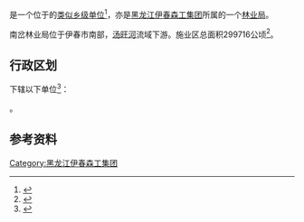 {{中国乡级行政区|23/07/26/400/000
|行政区全称           = {{PAGENAMEBASE}}
|上级行政区           = [[黑龙江伊春森工集团|黑龙江伊春森工集团]]
|政府驻地             = [[南岔县|南岔县]][[南岔镇_(南岔县)|南岔镇]]
}}

'''{{PAGENAMEBASE}}'''是一个位于{{PRC admin/fullname|23/07/26/400/000|3}}的[[类似乡级单位|类似乡级单位]]<ref>{{PRC admin/ref sgc|{{PRC admin/parent|23/07/26/400/000}}}}</ref>，亦是[[黑龙江伊春森工集团|黑龙江伊春森工集团]]所属的一个[[林业局|林业局]]。

南岔林业局位于伊春市南部，[[汤旺河|汤旺河]]流域下游。施业区总面积299716公顷<ref>{{cite book |editor=伊春市地方志办公室 |title=伊春年鉴2006 |date=2006.11 |publisher=方志出版社 |isbn=7-80192-949-7}}</ref>。

== 行政区划 ==
{{PAGENAMEBASE}}下辖以下单位<ref>{{PRC admin/ref sgc|23/07/26/400/000}}</ref>：

{{PRC admin/children|23/07/26/400/000}}。

== 参考资料 ==
{{reflist}}

{{黑龙江行政区划小作品}}
{{PRC admin/navcat|23/07/26/400/000}}
{{中华人民共和国林业区划|伊}}

[[Category:黑龙江伊春森工集团|Category:黑龙江伊春森工集团]]